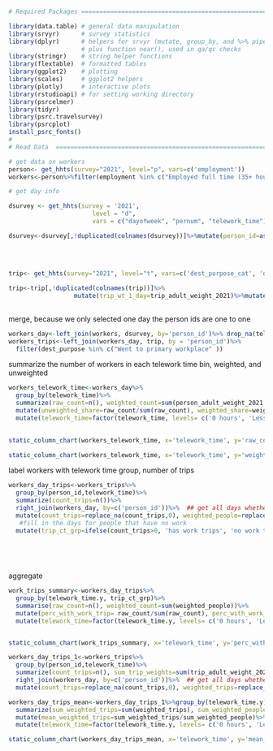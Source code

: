 

```r
# Required Packages ============================================================

library(data.table) # general data manipulation
library(srvyr)      # survey statistics
library(dplyr)      # helpers for srvyr (mutate, group_by, and %>% pipe), 
                    # plus function near(), used in qa/qc checks 
library(stringr)    # string helper functions
library(flextable)  # formatted tables
library(ggplot2)    # plotting
library(scales)     # ggplot2 helpers
library(plotly)     # interactive plots
library(rstudioapi) # for setting working directory
library(psrcelmer)
library(tidyr)
library(psrc.travelsurvey)
library(psrcplot)
install_psrc_fonts()
#
# Read Data  ===================================================================

# get data on workers
person<- get_hhts(survey="2021", level="p", vars=c('employment'))
workers<-person%>%filter(employment %in% c("Employed full time (35+ hours/week, paid)", "Self-employed","Employed part time (fewer than 35 hours/week, paid)"))%>%mutate(person_id=as.character(person_id))

# get day info

dsurvey <- get_hhts(survey = '2021', 
                       level = "d", 
                       vars = c("dayofweek", "pernum", "telework_time"))

dsurvey<-dsurvey[,!duplicated(colnames(dsurvey))]%>%mutate(person_id=as.character(person_id), daynum=as.character(daynum))
 
 
  
                                                           
trip<- get_hhts(survey="2021", level="t", vars=c('dest_purpose_cat', 'daynum', 'dest_purpose'))

trip<-trip[,!duplicated(colnames(trip))]%>%
                  mutate(trip_wt_1_day=trip_adult_weight_2021)%>%mutate(person_id=as.character(person_id), daynum=as.character(daynum))
 
```


merge, because we only selected one day the person ids are one to one
```r
workers_day<-left_join(workers, dsurvey, by='person_id')%>% drop_na(telework_time)
workers_trips<-left_join(workers_day, trip, by = 'person_id')%>%
  filter(dest_purpose %in% c("Went to primary workplace" ))

```

summarize the number of workers in each telework time bin, weighted, and unweighted
```r
workers_telework_time<-workers_day%>%
  group_by(telework_time)%>%
  summarize(raw_count=n(), weighted_count=sum(person_adult_weight_2021.x))%>%
  mutate(unweighted_share=raw_count/sum(raw_count), weighted_share=weighted_count/sum(weighted_count))%>%
  mutate(telework_time=factor(telework_time, levels= c('0 hours', 'Less than 1 hour', '1-6 hours', 'More than 6 hours' )))
  

```

```r
static_column_chart(workers_telework_time, x='telework_time', y='raw_count', fill='telework_time', title='Telework Time for workers on weekdays', xlabel='Telework Hours', ylabel='Total Observed (unweighted) Workers')
```
```r
static_column_chart(workers_telework_time, x='telework_time', y='weighted_share', fill='telework_time', title='Telework Time for workers on weekdays', xlabel='Telework Hours', ylabel='Share of Weighted Workers')
```

label workers with telework time group, number of trips
```r

workers_day_trips<-workers_trips%>%
  group_by(person_id,telework_time)%>%
  summarize(count_trips=n())%>%
  right_join(workers_day, by=c('person_id'))%>%  ## get all days whether or not they have work trips
  mutate(count_trips=replace_na(count_trips,0), weighted_people=replace_na(person_adult_weight_2021.y, 0))%>%
   #fill in the days for people that have no work 
  mutate(trip_ct_grp=ifelse(count_trips>0, 'has work trips', 'no work trips'))
 
  
 



```
aggregate
```r
work_trips_summary<-workers_day_trips%>%
  group_by(telework_time.y, trip_ct_grp)%>%
  summarise(raw_count=n(), weighted_count=sum(weighted_people))%>%
  mutate(perc_with_work_trip= raw_count/sum(raw_count), perc_with_work_trip_weighted=weighted_count/sum(weighted_count))%>%filter(trip_ct_grp=='has work trips')%>%
  mutate(telework_time=factor(telework_time.y, levels= c('0 hours', 'Less than 1 hour', '1-6 hours', 'More than 6 hours' )))



```


```r
static_column_chart(work_trips_summary, x='telework_time', y='perc_with_work_trip_weighted', fill='telework_time', title='Telework Time vs Presence of 1 or more work trips, for workers on weekdays (weighted)', xlabel='Telework Hours', ylabel='Percent of Workers Having One or More Work Trips')
```
```r
workers_day_trips_1<-workers_trips%>%
  group_by(person_id,telework_time)%>%
  summarize(count_trips=n(), sum_trip_weights=sum(trip_adult_weight_2021))%>%
  right_join(workers_day, by=c('person_id'))%>%  ## get all days whether or not they have work trips
  mutate(count_trips=replace_na(count_trips,0), weighted_trips=replace_na(sum_trip_weights, 0))
```

```r
workers_day_trips_mean<-workers_day_trips_1%>%group_by(telework_time.y)%>%
  summarize(sum_weighted_trips=sum(weighted_trips), sum_weighted_people=sum(person_adult_weight_2021.x))%>%
  mutate(mean_weighted_trips=sum_weighted_trips/sum_weighted_people)%>%
  mutate(telework_time=factor(telework_time.y, levels= c('0 hours', 'Less than 1 hour', '1-6 hours', 'More than 6 hours' )))
```


```r

static_column_chart(workers_day_trips_mean, x='telework_time', y='mean_weighted_trips', fill='telework_time', title='Mean Number of Work Trips vs Telework Time for workers on weekdays (weighted)', xlabel='Telework Hours', ylabel='Mean Number of Work Trips', est='number', dec=2)

```
